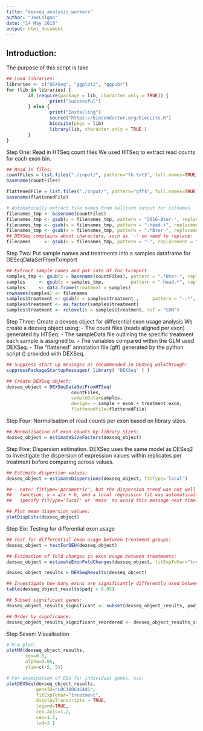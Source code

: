 ```yaml
---
title: "dexseq_analysis_workers"
author: "JoeColgan"
date: "14 May 2018"
output: html_document
---
```


## Introduction:
The purpose of this script is take

```r
## Load libraries:
libraries <- c("DEXSeq", "ggplot2", "ggpubr")
for (lib in libraries) {
        if (require(package = lib, character.only = TRUE)) {
                print("Successful")
        } else {
                print("Installing")
                source("https://bioconductor.org/biocLite.R")
                biocLite(pkgs = lib)
                library(lib, character.only = TRUE )
        }
}

```

Step One: Read in HTSeq count files
We used HTSeq to extract read counts for each exon bin. 

```r
## Read in files:
countFiles = list.files("./input/", pattern="fb.txt$", full.names=TRUE)
basename(countFiles)

flattenedFile = list.files("./input/", pattern="gff$", full.names=TRUE)
basename(flattenedFile)

# Automatically extract file names from kallisto output for colnames
filenames_tmp <- basename(countFiles)
filenames_tmp <- gsub(x = filenames_tmp, pattern = "2016-Bter-", replacement = "")
filenames_tmp <- gsub(x = filenames_tmp, pattern = "-head.+", replacement = "")
filenames_tmp <- gsub(x = filenames_tmp, pattern = ".*Bter-", replacement = "")
## DEXSeq complains about characters, such as '-' so need to replace:
filenames     <- gsub(x = filenames_tmp, pattern = "-", replacement = "_")
```

Step Two: Put sample names and treatments into a samples dataframe for DESeqDataSetFromTximport

```r
## Extract sample names and put into df for tximport
samples_tmp <- gsub(x = basename(countFiles), pattern = ".*Bter-", replacement = "")
samples     <- gsub(x = samples_tmp,          pattern = "-head.*", replacement = "")
samples     <- data.frame(treatment = samples)
rownames(samples) <- filenames
samples$treatment <- gsub(x = samples$treatment ,     pattern = "-.*",     replacement = "")
samples$treatment <- as.factor(samples$treatment)
samples$treatment <- relevel(x = samples$treatment, ref = "CON") 
```

Step Three: Create a dexseq object for differential exon usage analysis
We create a dexseq object using:
- The count files (reads aligned per exon) generated by HTSeq.
- The sampleData file outlining the specific treatment each sample is assigned to.
- The variables compared within the GLM used DEXSeq.
- The "flattened" annotation file (gff) generated by the python script () provided with DEXSeq. 

```r
## Suppress start up messages as recommended in DEXSeq walkthrough:
suppressPackageStartupMessages( library( "DEXSeq" ) )

## Create DEXSeq object: 
dexseq_object = DEXSeqDataSetFromHTSeq(
                        countFiles,
                        sampleData=samples,
                        design= ~ sample + exon + treatment:exon,
                        flattenedfile=flattenedFile)
```

Step Four: Normalisation of read counts per exon based on library sizes. 

```r
## Normalisation of exon counts by library sizes:
dexseq_object = estimateSizeFactors(dexseq_object)
```

Step Five: Dispersion estimation. 
DEXSeq uses the same model as DESeq2 to investigate the dispersion of expression values within replicates per treatment before comparing across values.

```r
## Estimate dispersion values:
dexseq_object = estimateDispersions(dexseq_object, fitType='local')

##-- note: fitType='parametric', but the dispersion trend was not well captured by the
##   function: y = a/x + b, and a local regression fit was automatically substituted.
##   specify fitType='local' or 'mean' to avoid this message next time.

## Plot mean dispersion values:
plotDispEsts(dexseq_object)
```

Step Six: Testing for differential exon usage

```r
## Test for differential exon usage between treatment groups:
dexseq_object = testForDEU(dexseq_object)

## Estimation of fold changes in exon usage between treatments:
dexseq_object = estimateExonFoldChanges(dexseq_object, fitExpToVar="treatment")

dexseq_object_results = DEXSeqResults(dexseq_object)

## Investigate how many exons are significantly differently used between treatments
table(dexseq_object_results$padj < 0.05)

## Subset significant genes:
dexseq_object_results_significant <- subset(dexseq_object_results, padj < 0.05)

## Order by signficance:
dexseq_object_results_significant_reordered <- dexseq_object_results_significant[order(dexseq_object_results_significant$padj),]

```

Step Seven: Visualisation

```r
# M-A plot:
plotMA(dexseq_object_results, 
       cex=0.8, 
       alpha=0.05, 
       ylim=c(-5, 5))

# For examination of DEU for individual genes, use:
plotDEXSeq(dexseq_object_results, 
           geneID="LOC100646445", 
           fitExpToVar="treatment",
           displayTranscripts = TRUE,
           legend=TRUE, 
           cex.axis=1.2, 
           cex=1.3, 
           lwd=2 )

```
